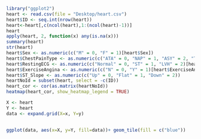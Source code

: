
```r
library("ggplot2")
heart <- read.csv(file = "Desktop/heart.csv")
heart$ID <- seq.int(nrow(heart))
heart<-heart[,c(ncol(heart),1:(ncol(heart)-1))]
heart
apply(heart, 2, function(x) any(is.na(x)))
summary(heart)
str(heart)
heart$Sex <- as.numeric(c("M" = 0, "F" = 1)[heart$Sex])
heart$ChestPainType <- as.numeric(c("ATA" = 0, "NAP" = 1, "ASY" = 2, "TA" = 3)[heart$ChestPainType])
heart$RestingECG <- as.numeric(c("Normal" = 0, "ST" = 1, "LVH" = 2)[heart$RestingECG])
heart$ExerciseAngina <- as.numeric(c("N" = 0, "Y" = 1)[heart$ExerciseAngina])
heart$ST_Slope <- as.numeric(c("Up" = 0, "Flat" = 1, "Down" = 2))
heartNoId = subset(heart, select = -c(ID))
heart_cor <- cor(as.matrix(heartNoId))
heatmap(heart_cor, show_heatmap_legend = TRUE)

X <- heart
Y <- heart
data <- expand.grid(X=x, Y=y)

 
ggplot(data, aes(x=X, y=Y, fill=data))+ geom_tile(fill = c("blue"))
```
  